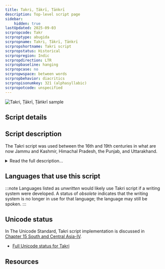 ```yaml
---
title: Takri, Ṭākrī, Ṭāṅkrī
description: Top-level script page
sidebar:
    hidden: true
lastUpdated: 2025-09-03
scrpropcode: Takr
scrproptype: abugida
scrpropname: Takri, Ṭākrī, Ṭāṅkrī
scrpropshortname: Takri script
scrpropstatus: Historical
scrpropregion: Indic
scrpropdirection: LTR
scrpropbaseline: hanging
scrpropcase: no
scrpropwspace: between words
scrpropbehavior: diacritics
scrpropisonumkey: 321 (alphasyllabic)
scrpropotcode: unspecified
---
```



![Takri, Ṭākrī, Ṭāṅkrī sample](../images/takr-sample.png "British and Foreign Bible Society, 'Introduction to John's Gospel', 1917. See Use and History subject area.")

## Script details

<ScriptDetails />

## Script description

The Takri script was used between the 16th and 19th centuries in what are now Jammu and Kashmir, Himachal Pradesh, the Punjab, and Uttarakhand.

<details>
<summary>Read the full description...</summary>It was used for writing the Chambeali and Dogri languages, as well as a number of Pahari (Himalayan) languages including Jaunsari and Kulvi. The script is derived from Sharada, one of the Gupta scripts, and is related to the Gurmukhi and Lahnda scripts. It was widely used both in official and personal contexts. For much of its history it was used alongside Devanagari. Since the late 19th century, it has gradually been supplanted by Devanagari, although there have been some movements to revitalize it for certain Pahari languages and dialects of Kashmiri.

The script is written from left to right using thirty-four consonant letters, ten vowel letters and ten vowel diacritics. It is an abugida, meaning that each consonant letter contains an inherent short [a] vowel, which is not written. Other vowels are written with one of the vowel diacritics, unless they appear at the beginning of a word, in which case they are written using one of the independent vowel letters. One of the vowel diacritics does not represent a vowel _per se_, but nasalization of the inherent vowel, or of an independent vowel. There is also a symbol called _virama_ for silencing the post-consonantal vowel entirely, for example when a consonant comes at the end of a word or when it is immediately followed by another consonant. A further symbol, called _nukta_, can be written below a consonant letter, primarily for the purpose of representing sounds which are not native to the language in question and cannot be accurately represented with one of the thirty-four consonant letters.

There is significant variation in styles of the Takri script, partly because the wide and mountainous area over which the script was used was conducive to many regional varieties being developed in isolated mountain communities. Some communities standardized the form of the script which they themselves used, but there was no universally applicable standardized variety. However, despite variations in the shapes of letters and the styles of writing, each form was recognized by its users to be Takri, and each variety exhibited certain common features.

One notable feature of the script is that, unlike many of the Gupta derivatives used in South Asia, most varieties of Takri did not use a headstroke. There were some exceptions to this, for example the variety used for writing Dogri Akkhar, but for the most part the headstroke was not used except to distinguish between otherwise identical letters. For example the letters _ma_ and _sa_ in the variety used for writing the Chambeali language were identical but for the headstroke over _sa_.

Takri writing employed the Devanagari punctuation marks _danda_ and _double danda_ to indicate pauses in the text. A script-specific set of decimal numbers from 0-9 was used.
</details>

## Languages that use this script

:::note
Languages listed as _unwritten_ would likely use Takri script if a writing system were developed. A status of _obsolete_ indicates that the writing system is no longer in use for that language; the language may still be spoken.
:::

<WsList script='Takr' wsMax='5' />

## Unicode status

In The Unicode Standard, Takri script implementation is discussed in [Chapter 15 South and Central Asia-IV](http://www.unicode.org/versions/latest/ch15.pdf).

- [Full Unicode status for Takri](/scrlang/unicode/takr-unicode)



## Resources

<ScriptResources detailSummary='seemore' />

